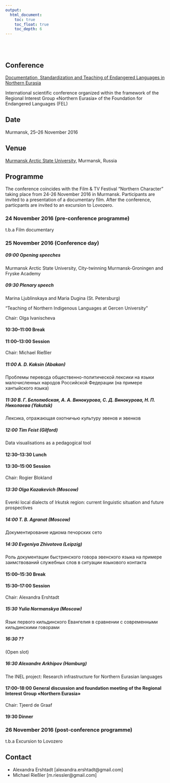 ```yaml
---
output:
  html_document:
    toc: true
    toc_float: true
    toc_depth: 6
---
```


</br>
</br>

## Conference

[Documentation, Standardization and Teaching of Endangered Languages in Northern Eurasia](http://langdoc.github.io/RIGNE2016/eng.html)

International scientific conference organized within the framework of the Regional Interest Group «Northern Eurasia» of the Foundation for Endangered Languages (FEL)

## Date

Murmansk, 25–26 November 2016

## Venue

[Murmansk Arctic State University](http://www.mspu.edu.ru), Murmansk, Russia

## Programme

The conference coincides with the Film & TV Festival "Northern Character" taking place from 24-26 November 2016 in Murmansk. Participants are invited to a presentation of a documentary film. After the conference, particpants are invited to an excursion to Lovozero.

### 24 November 2016 (pre-conference programme)

t.b.a Film documentary

### 25 November 2016 (Conference day)

##### 09:00 Opening speeches

Murmansk Arctic State University, City-twinning Murmansk-Groningen and Fryske Academy

##### 09:30 Plenary speech

Marina Ljublinskaya and Maria Dugina (St. Petersburg)

"Teaching of Northern Indigenous Languages at Gercen University"

Chair: Olga Ivanischeva

#### 10:30–11:00 Break

#### 11:00–13:00 Session

Chair: Michael Rießler

##### 11:00 A. D. Kaksin (Abakan)

Проблемы перевода общественно-политической лексики на языки малочисленных народов Российской Федерации (на примере хантыйского языка)

##### 11:30 В. Г. Белолюбская, А. А. Винокурова, С. Д. Винокурова, Н. П. Николаева (Yakutsk)

Лексика, отражающая охотничью культуру эвенов и эвенков

##### 12:00 Tim Feist (Gilford)

Data visualisations as a pedagogical tool

#### 12:30–13:30 Lunch

#### 13:30–15:00 Session

Chair: Rogier Blokland

##### 13:30 Olga Kazakevich (Moscow)

Evenki local dialects of Irkutsk region: current linguistic situation and future prospectives

##### 14:00 T. B. Agranat (Moscow)

Документирование идиома печорских сето

##### 14:30 Evgeniya Zhivotova (Leipzig)

Роль документации быстринского говора эвенского языка на примере заимствований служебных слов в ситуации языкового контакта

#### 15:00–15:30 Break

#### 15:30–17:00 Session

Chair: Alexandra Ershtadt

##### 15:30 Yulia Normanskya (Moscow)

Язык первого кильдинского Евангелия  в сравнении с современными кильдинскими говорами

##### 16:30 ??

(Open slot)

##### 16:30 Alexandre Arkhipov (Hamburg)

The INEL project: Research infrastructure for Northern Eurasian languages

#### 17:00–18:00 General discussion and foundation meeting of the Regional Interest Group «Northern Eurasia»

Chair: Tjeerd de Graaf

#### 19:30 Dinner

### 26 November 2016 (post-conference programme)

t.b.a Excursion to Lovozero

## Contact

* Alexandra Ershtadt [alexandra.ershtadt@gmail.com]
* Michael Rießler [m.riessler@gmail.com]
